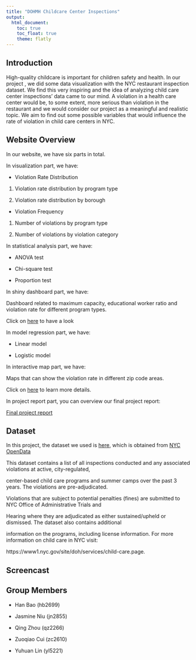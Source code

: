 ```yaml
---
title: "DOHMH Childcare Center Inspections"
output: 
  html_document:
    toc: true
    toc_float: true
    theme: flatly
---
```


<style type="text/css">

h1.title {
  font-size: 38px;
  color: Black;
  text-align: center;
}
</style>

## Introduction

High-quality childcare is important for children safety and health. In our project , we did some data visualization with the NYC restaurant inspection dataset. We find this very inspiring and the idea of analyzing child care center inspections’ data came to our mind. A violation in a health care center would be, to some extent, more serious than violation in the restaurant and we would consider our project as a meaningful and realistic topic. We aim to find out some possible variables that would influence the rate of violation in child care centers in NYC.

## Website Overview

In our website, we have six parts in total.

In visualization part, we have:

* Violation Rate Distribution

1. Violation rate distribution by program type

2. Violation rate distribution by borough

* Violation Frequency

1. Number of violations by program type

2.  Number of violations by violation category

In statistical analysis part, we have:

* ANOVA test

* Chi-square test

* Proportion test

In shiny dashboard part, we have:

Dashboard related to maximum capacity, educational worker ratio and violation rate for different program types.

Click on [here](https://zuoqiaocui.shinyapps.io/shiny_violation/) to have a look

In model regression part, we have:

* Linear model

* Logistic model

In interactive map part, we have:

Maps that can show the violation rate in different zip code areas.

Click on [here](interactive_map.html) to learn more details.

In project report part, you can overview our final project report:

[Final project report](interactive_map.html)

## Dataset

In this project, the dataset we used is [here](https://data.cityofnewyork.us/Health/DOHMH-Childcare-Center-Inspections/dsg6-ifza), which is obtained from [NYC OpenData](https://opendata.cityofnewyork.us/)

This dataset contains a list of all inspections conducted and any associated violations at active, city-regulated,

center-based child care programs and summer camps over the past 3 years. The violations are pre-adjudicated.

Violations that are subject to potential penalties (fines) are submitted to NYC Office of Administrative Trials and

Hearing where they are adjudicated as either sustained/upheld or dismissed. The dataset also contains additional

information on the programs, including license information. For more information on child care in NYC visit:

https://www1.nyc.gov/site/doh/services/child-care.page.

## Screencast



## Group Members

* Han Bao (hb2699)

* Jasmine Niu (jn2855)

* Qing Zhou (qz2266)

* Zuoqiao Cui (zc2610)

* Yuhuan Lin (yl5221)